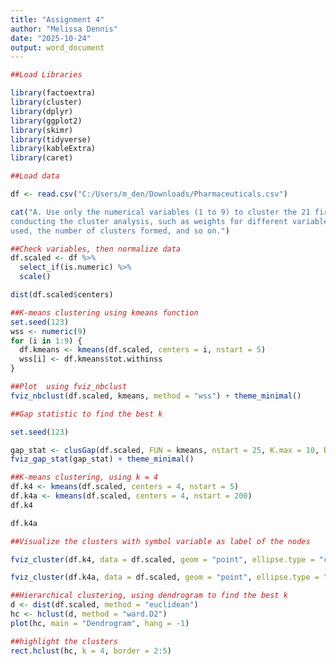 ```yaml
---
title: "Assignment 4"
author: "Melissa Dennis"
date: "2025-10-24"
output: word_document
---
```


```r
##Load Libraries

library(factoextra)
library(cluster)
library(dplyr)
library(ggplot2)
library(skimr)
library(tidyverse)
library(kableExtra)
library(caret)
```

```r
##Load data

df <- read.csv("C:/Users/m_den/Downloads/Pharmaceuticals.csv")
```

```r
cat("A. Use only the numerical variables (1 to 9) to cluster the 21 firms. Justify the various choices made in
conducting the cluster analysis, such as weights for different variables, the specific clustering algorithm(s)
used, the number of clusters formed, and so on.")
```
```r
##Check variables, then normalize data
df.scaled <- df %>%
  select_if(is.numeric) %>%
  scale()
```

```r
dist(df.scaled$centers)
```


```r
##K-means clustering using kmeans function
set.seed(123)
wss <- numeric(9)
for (i in 1:9) {
  df.kmeans <- kmeans(df.scaled, centers = i, nstart = 5)
  wss[i] <- df.kmeans$tot.withinss
}

##Plot  using fviz_nbclust
fviz_nbclust(df.scaled, kmeans, method = "wss") + theme_minimal()
```

```r
##Gap statistic to find the best k

set.seed(123)

gap_stat <- clusGap(df.scaled, FUN = kmeans, nstart = 25, K.max = 10, B = 50)
fviz_gap_stat(gap_stat) + theme_minimal()
```

```r
##K-means clustering, using k = 4
df.k4 <- kmeans(df.scaled, centers = 4, nstart = 5)
df.k4a <- kmeans(df.scaled, centers = 4, nstart = 200)
df.k4
```

```r
df.k4a
```

```r
##Visualize the clusters with symbol variable as label of the nodes

fviz_cluster(df.k4, data = df.scaled, geom = "point", ellipse.type = "convex", ellipse = TRUE, label = "symbol", ggtheme = theme_minimal())
```

```r
fviz_cluster(df.k4a, data = df.scaled, geom = "point", ellipse.type = "convex", ellipse = TRUE, label = "symbol", ggtheme = theme_minimal())
```

```r
##Hierarchical clustering, using dendrogram to find the best k
d <- dist(df.scaled, method = "euclidean")
hc <- hclust(d, method = "ward.D2")
plot(hc, main = "Dendrogram", hang = -1)

##highlight the clusters
rect.hclust(hc, k = 4, border = 2:5)
```

```r

```

```r

```

